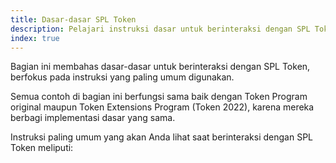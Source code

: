 ```yaml
---
title: Dasar-dasar SPL Token
description: Pelajari instruksi dasar untuk berinteraksi dengan SPL Token.
index: true
---
```


Bagian ini membahas dasar-dasar untuk berinteraksi dengan SPL Token, berfokus
pada instruksi yang paling umum digunakan.

Semua contoh di bagian ini berfungsi sama baik dengan Token Program original
maupun Token Extensions Program (Token 2022), karena mereka berbagi implementasi
dasar yang sama.

Instruksi paling umum yang akan Anda lihat saat berinteraksi dengan SPL Token
meliputi:
